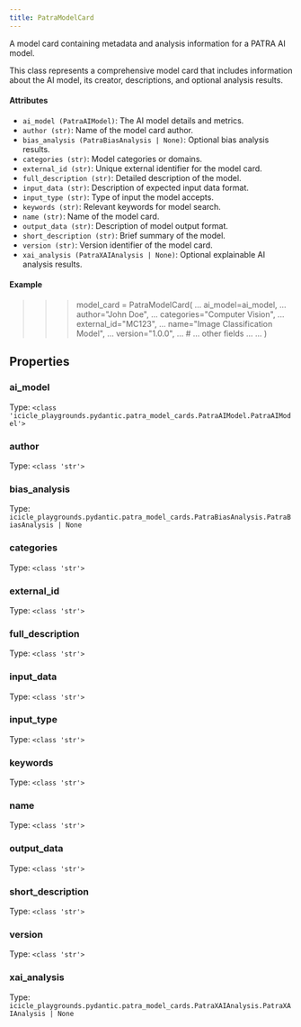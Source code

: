 ```yaml
---
title: PatraModelCard
---
```



A model card containing metadata and analysis information for a PATRA AI model.

This class represents a comprehensive model card that includes information about the AI model,
its creator, descriptions, and optional analysis results.

#### Attributes

- `ai_model (PatraAIModel)`: The AI model details and metrics.
- `author (str)`: Name of the model card author.
- `bias_analysis (PatraBiasAnalysis | None)`: Optional bias analysis results.
- `categories (str)`: Model categories or domains.
- `external_id (str)`: Unique external identifier for the model card.
- `full_description (str)`: Detailed description of the model.
- `input_data (str)`: Description of expected input data format.
- `input_type (str)`: Type of input the model accepts.
- `keywords (str)`: Relevant keywords for model search.
- `name (str)`: Name of the model card.
- `output_data (str)`: Description of model output format.
- `short_description (str)`: Brief summary of the model.
- `version (str)`: Version identifier of the model card.
- `xai_analysis (PatraXAIAnalysis | None)`: Optional explainable AI analysis results.

#### Example

>>> model_card = PatraModelCard(
...     ai_model=ai_model,
...     author="John Doe",
...     categories="Computer Vision",
...     external_id="MC123",
...     name="Image Classification Model",
...     version="1.0.0",
...     # ... other fields ...
... )


## Properties

### ai_model
Type: `<class 'icicle_playgrounds.pydantic.patra_model_cards.PatraAIModel.PatraAIModel'>`

### author
Type: `<class 'str'>`

### bias_analysis
Type: `icicle_playgrounds.pydantic.patra_model_cards.PatraBiasAnalysis.PatraBiasAnalysis | None`

### categories
Type: `<class 'str'>`

### external_id
Type: `<class 'str'>`

### full_description
Type: `<class 'str'>`

### input_data
Type: `<class 'str'>`

### input_type
Type: `<class 'str'>`

### keywords
Type: `<class 'str'>`

### name
Type: `<class 'str'>`

### output_data
Type: `<class 'str'>`

### short_description
Type: `<class 'str'>`

### version
Type: `<class 'str'>`

### xai_analysis
Type: `icicle_playgrounds.pydantic.patra_model_cards.PatraXAIAnalysis.PatraXAIAnalysis | None`

